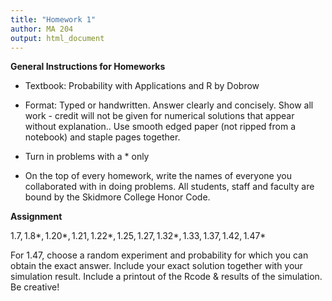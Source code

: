 ```yaml
---
title: "Homework 1"
author: MA 204
output: html_document
---
```


**General Instructions for Homeworks**

- Textbook: 	Probability with Applications and R by Dobrow

- Format: 	Typed or handwritten. Answer clearly and concisely. Show all work - credit will not be given for numerical solutions that appear without explanation.. Use smooth edged paper (not ripped from a notebook) and staple pages together.

- Turn in problems with a * only

- On the top of every homework, write the names of everyone you collaborated with in doing problems. All students, staff and faculty are bound by the Skidmore College Honor Code.


**Assignment**

$1.7, 1.8*, 1.20*, 1.21, 1.22*, 1.25, 1.27, 1.32*, 1.33, 1.37, 1.42, 1.47*$

For 1.47, choose a random experiment and probability for which you can obtain the exact answer. Include your exact solution together with your simulation result. Include a printout of the Rcode & results of the simulation. Be creative!



